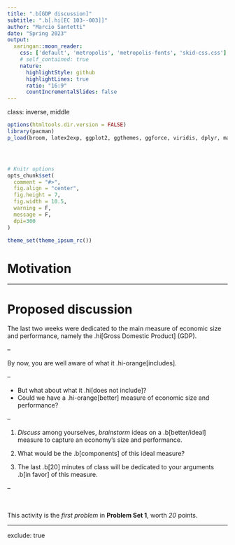 ```yaml
---
title: ".b[GDP discussion]"
subtitle: ".b[.hi[EC 103--003]]"
author: "Marcio Santetti"
date: "Spring 2023"
output:
  xaringan::moon_reader:
    css: ['default', 'metropolis', 'metropolis-fonts', 'skid-css.css']
    # self_contained: true
    nature:
      highlightStyle: github
      highlightLines: true
      ratio: "16:9"
      countIncrementalSlides: false
---
```

class: inverse, middle

```r
options(htmltools.dir.version = FALSE)
library(pacman)
p_load(broom, latex2exp, ggplot2, ggthemes, ggforce, viridis, dplyr, magrittr, knitr, parallel, xaringanExtra, tidyverse, sjPlot, showtext, mathjaxr, ggforce, furrr, kableExtra, wooldridge, hrbrthemes, scales, ggeasy, patchwork)




# Knitr options
opts_chunk$set(
  comment = "#>",
  fig.align = "center",
  fig.height = 7,
  fig.width = 10.5,
  warning = F,
  message = F,
  dpi=300
)

theme_set(theme_ipsum_rc())

```



# Motivation



---

# Proposed discussion

The last two weeks were dedicated to the main measure of economic size and performance, namely the .hi[Gross Domestic Product] (GDP).

--

By now, you are well aware of what it .hi-orange[includes].

--

  - But what about what it .hi[does not include]?
  - Could we have a .hi-orange[better] measure of economic size and performance?

--


1. *Discuss* among yourselves, *brainstorm* ideas on a .b[better/ideal] measure to capture an economy's size and performance.

2. What would be the .b[components] of this ideal measure?

3. The last .b[20] minutes of class will be dedicated to your arguments .b[in favor] of this measure. 

--

<br>

This activity is the *first problem* in **Problem Set 1**, worth *20* points.

---
exclude: true
